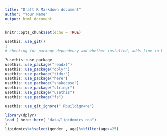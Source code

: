 ```yaml
---
title: "Draft R Markdown document"
author: "Your Name"
output: html_document
---
```


```r
knitr::opts_chunk$set(echo = TRUE)
```

```r
usethis::use_git()
1
# checking for package dependency and whether installed, adds line in Description

?usethis::use_package
usethis::use_package("readxl")
usethis::use_package("dplyr")
usethis::use_package("tidyr")
usethis::use_package("here")
usethis::use_package("snakecase")
usethis::use_package("stringr")
usethis::use_package("usethis")
usethis::use_package("fs")

usethis::use_git_ignore(".Rbuildignore")
```
```r
library(dplyr)
load ( here::here( "data/lipidomics.rda") 
)
lipidomics%>%select(gender , age)%>%filter(age>=25)
```


